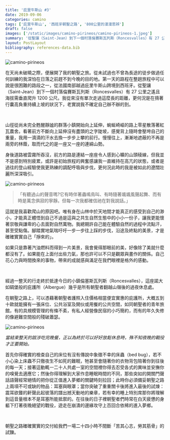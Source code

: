 ```yaml
---
title: '庇里牛斯山 #3'
date: 2019-09-06
categories: camino
tags: ['庇里牛斯山', '西班牙朝聖之路', '800公里的漫漫思辨']
draft: false
images: ['/static/images/camino-pirineos/camino-pirineos-1.jpeg']
summary: '從聖讓（Saint-Jean）到下一個村落倫賽斯瓦列斯（Roncesvalles）有 27 公里之遙且海拔需垂直爬升 1200 公尺。我從來沒有單次走過這麼長的距離，更何況是在揹著行囊高負重持續上坡的狀況下，老實說我不確定自己辦不辦的到。'
layout: PostLayout
bibliography: references-data.bib
---
```

![camino-pirineos](/static/images/camino-pirineos/camino-pirineos-1.jpeg)

在天尚未破曉之際，便展開了我的朝聖之旅。從未試過也不曾為長途的徒步做過任何訓練的我深怕在日落之前趕不到今晚的目的地。第一天的路程在整趟旅程中可以說是很困難的路段之一，從法國南部越過庇里牛斯山跨境到西班牙。從聖讓（Saint-Jean）到下一個村落倫賽斯瓦列斯（Roncesvalles）有 27 公里之遙且海拔需垂直爬升 1200 公尺。我從來沒有單次走過這麼長的距離，更何況是在揹著行囊高負重持續上坡的狀況下，老實說我不確定自己辦不辦的到。

<br/>

山徑從尚未完全甦醒靜謐的群落小鎮開始向上延伸，蜿蜒崎嶇的路上零星散落著紅瓦農舍。看著前方不斷向上延伸沒有盡頭的之字陡坡，感覺背上隨時會壓垮自己的重量，我用一滴滴的汗水去換一步步上攀的前行。慢慢往上，漸漸地遮蔽的不再是兩旁的林蔭，取而代之的是一座又一座的連綿山勢。

身後道路被雲霧所吞沒，前方的路是連結一座座令人感到心曠的山頭稜線，但我並不是感到特別疲累，或許是初始旅程的興奮感讓我一直維持在高亢的狀態，或者是過往的登山經驗使我更熟練的調配呼吸與步伐，更何況此時的我是被如此的遼闊壯麗所深深吸引。

![camino-pirineos](/static/images/camino-pirineos/camino-pirineos-2.jpeg)


> 「有聽過山的聲音嗎?它有時伴著蟲鳴鳥叫、有時隨著颯颯風聲起舞、而有時是萬念俱寂的寧靜。但每一次我都確信祂在對我說話。」

這就是我喜歡爬山的原因吧。唯有身在山林中於天地間才能真正的感受到自己的渺小，才能真正體悟到自己不過是這與之共生自然生態中的小小一份子，讓我更能懷著崇敬與謙卑的心去面對自然萬物。我總期許自己能在體驗自然的過程中流點汗，甚至受點傷。腳踏實地氣喘吁吁一步一步往上踩的步伐，沿途及終點的美景，才是確確實實自己「掙來的」。

 

如果只是靠著汽油燃料而得到一片美景，我會覺得那眼前的美，好像除了美就什麼都沒有了。如果能在上面付出些力氣，那也許可以不只是觀眾與畫作的關係。自己花心力與時間換來的事物，帶來的成就感與滿足在我們眼裡是格外的感動。

 
<br/>
 

經過一整天的行走終於抵達今日的小鎮倫塞斯瓦列斯（Roncesvalles），這座諾大如碉堡般的庇護所（Albergue）幾乎是所有朝聖者翻越山嶺後的過夜休息處。

在朝聖之路上，可以憑藉著朝聖者護照入住價格相當便宜實惠的庇護所，大概五到十歐就能擁有一張床位、公共浴室及開伙或用餐的公共空間，如同朝聖者的青年旅館，有的具規模管理的有條不紊，有私人經營像民宿的小巧簡約，而有的年久失修的像避難空間般的殘破蕭瑟。

![camino-pirineos](/static/images/camino-pirineos/camino-pirineos-3.jpeg)

*當結束整天的跋涉吃完晚餐，正以為終於可以好好放鬆休息時，殊不知夜晚的戰役才正要開始。*

首先你得確實的檢查自己的床位有沒有傳說中象徵不幸的床蟲（bed bug），若不小心染上床蟲不只徹夜生不如死的難眠，牠甚至會隨著你的衣物背包陪著你到往後的每一天；接著這動輒一二十人共處一室的空間裡你得去忍受各式的異味並安撫你的嗅覺去適應它；然後你得理解到大家作息睡眠時間的不同，那些突如的開關門聲話語聲經常絕情的把你從正值進入夢鄉的關鍵時刻拉回；此時你必須備妥朝聖之路上兩項不可或缺的物品：耳塞與眼罩；當你突破了重重關卡後將進入最後的試煉：震耳欲聾的鼾聲此起彼落的譜出撼天動地的樂章，若有幸的睡上特別席那你將理解到這音量根本不是耳塞所能抵禦的。在往後的日子裡朝聖者們時常在白天疲憊的身軀下打著夜晚絕望的戰役，遊走在崩潰的邊緣攻守上百回合依稀的進入夢鄉。

<br/>

朝聖之路確確實實的交付給我們一場二十四小時不間斷「苦其心志，勞其筋骨」的試鍊。